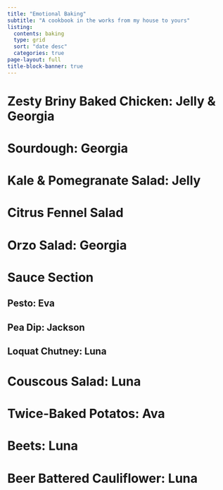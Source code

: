 ```yaml
---
title: "Emotional Baking"
subtitle: "A cookbook in the works from my house to yours"
listing: 
  contents: baking
  type: grid
  sort: "date desc"
  categories: true
page-layout: full
title-block-banner: true
---
```


# Zesty Briny Baked Chicken: Jelly & Georgia

# Sourdough: Georgia

# Kale & Pomegranate Salad: Jelly

# Citrus Fennel Salad

# Orzo Salad: Georgia 

# Sauce Section
## Pesto: Eva
## Pea Dip: Jackson
## Loquat Chutney: Luna

# Couscous Salad: Luna

# Twice-Baked Potatos: Ava

# Beets: Luna

# Beer Battered Cauliflower: Luna

# 